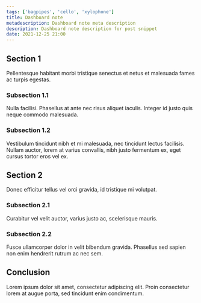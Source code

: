 ```yaml
---
tags: ['bagpipes', 'cello', 'xylophone']
title: Dashboard note
metadescription: Dashboard note meta description
description: Dashboard note description for post snippet
date: 2021-12-25 21:00
---
```


## Section 1

Pellentesque habitant morbi tristique senectus et netus et malesuada fames ac turpis egestas.

### Subsection 1.1

Nulla facilisi. Phasellus at ante nec risus aliquet iaculis. Integer id justo quis neque commodo malesuada.

### Subsection 1.2

Vestibulum tincidunt nibh et mi malesuada, nec tincidunt lectus facilisis. Nullam auctor, lorem at varius convallis, nibh justo fermentum ex, eget
cursus tortor eros vel ex.

## Section 2

Donec efficitur tellus vel orci gravida, id tristique mi volutpat.

### Subsection 2.1

Curabitur vel velit auctor, varius justo ac, scelerisque mauris.

### Subsection 2.2

Fusce ullamcorper dolor in velit bibendum gravida. Phasellus sed sapien non enim hendrerit rutrum ac nec sem.

## Conclusion

Lorem ipsum dolor sit amet, consectetur adipiscing elit. Proin consectetur lorem at augue porta, sed tincidunt enim condimentum.
